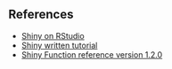 ## References



- [Shiny on RStudio](https://shiny.rstudio.com/)
- [Shiny written tutorial](https://shiny.rstudio.com/tutorial/written-tutorial/lesson1/)
- [Shiny Function reference version 1.2.0](https://shiny.rstudio.com/reference/shiny/1.2.0/)

